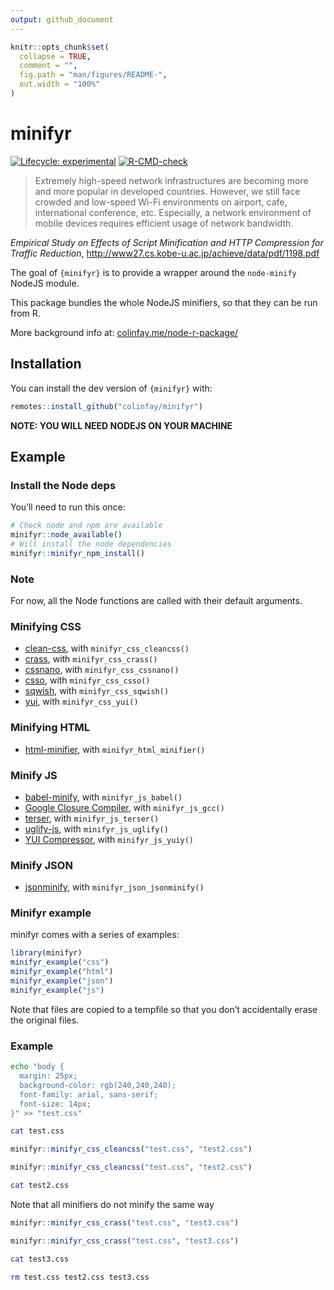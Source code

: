 ```yaml
---
output: github_document
---
```


<!-- README.md is generated from README.Rmd. Please edit that file -->

```r
knitr::opts_chunk$set(
  collapse = TRUE,
  comment = "",
  fig.path = "man/figures/README-",
  out.width = "100%"
)
```

# minifyr

<!-- badges: start -->
[![Lifecycle: experimental](https://img.shields.io/badge/lifecycle-experimental-orange.svg)](https://www.tidyverse.org/lifecycle/#experimental)
[![R-CMD-check](https://github.com/ColinFay/minifyr/actions/workflows/R-CMD-check.yaml/badge.svg)](https://github.com/ColinFay/minifyr/actions/workflows/R-CMD-check.yaml)
<!-- badges: end -->

> Extremely high-speed network infrastructures are becoming more and more popular in developed countries. However, we still face crowded and low-speed Wi-Fi environments on airport, cafe, international conference, etc. Especially, a network environment of mobile devices requires efficient usage of network bandwidth.

_Empirical Study on Effects of Script Minification and HTTP Compression for Traffic Reduction_, <http://www27.cs.kobe-u.ac.jp/achieve/data/pdf/1198.pdf>

The goal of `{minifyr}` is to provide a wrapper around the `node-minify` NodeJS module.

This package bundles the whole NodeJS minifiers, so that they can be run from R. 

More background info at: [colinfay.me/node-r-package/](https://colinfay.me/node-r-package/)

## Installation

You can install the dev version of `{minifyr}` with:

``` r
remotes::install_github("colinfay/minifyr")
```

__NOTE: YOU WILL NEED NODEJS ON YOUR MACHINE__

## Example

### Install the Node deps

You'll need to run this once:

```r
# Check node and npm are available
minifyr::node_available()
# Will install the node dependencies
minifyr::minifyr_npm_install()
```

### Note

For now, all the Node functions are called with their default arguments.

### Minifying CSS

+ [clean-css](https://github.com/jakubpawlowicz/clean-css), with `minifyr_css_cleancss()`
+ [crass](https://github.com/mattbasta/crass), with `minifyr_css_crass()`
+ [cssnano](https://github.com/cssnano/cssnano), with `minifyr_css_cssnano()`
+ [csso](https://github.com/css/csso), with `minifyr_css_csso()`
+ [sqwish](https://github.com/ded/sqwish), with `minifyr_css_sqwish()`
+ [yui](http://yui.github.io/yuicompressor/), with `minifyr_css_yui()`

### Minifying HTML

+ [html-minifier](https://github.com/kangax/html-minifier), with `minifyr_html_minifier()`

### Minify JS

+ [babel-minify](https://github.com/babel/minify), with `minifyr_js_babel()`
+ [Google Closure Compiler](https://developers.google.com/closure/compiler/), with `minifyr_js_gcc()`
+ [terser](https://github.com/terser-js/terser), with `minifyr_js_terser()`
+ [uglify-js](https://github.com/mishoo/UglifyJS2), with `minifyr_js_uglify()`
+ [YUI Compressor](http://yui.github.io/yuicompressor/), with `minifyr_js_yuiy()`

### Minify JSON

+ [jsonminify](https://github.com/babel/minify), with `minifyr_json_jsonminify()`

### Minifyr example

minifyr comes with a series of examples: 

```r
library(minifyr)
minifyr_example("css")
minifyr_example("html")
minifyr_example("json")
minifyr_example("js")
```

Note that files are copied to a tempfile so that you don't accidentally erase the original files.

### Example

```bash
echo "body {
  margin: 25px;
  background-color: rgb(240,240,240);
  font-family: arial, sans-serif;
  font-size: 14px;
}" >> "test.css"
```

```bash
cat test.css
```

```r
minifyr::minifyr_css_cleancss("test.css", "test2.css")
```

```r
minifyr::minifyr_css_cleancss("test.css", "test2.css")
```


```bash
cat test2.css
```

Note that all minifiers do not minify the same way

```r
minifyr::minifyr_css_crass("test.css", "test3.css")
```

```r
minifyr::minifyr_css_crass("test.css", "test3.css")
```

```bash
cat test3.css
```


```bash
rm test.css test2.css test3.css
```

